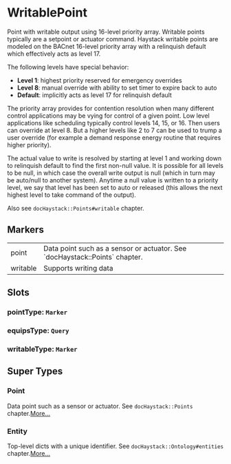 # WritablePoint
Point with writable output using 16-level priority array.  Writable
points typically are a setpoint or actuator command.  Haystack writable
points are modeled on the BACnet 16-level priority array with a
relinquish default which effectively acts as level 17.

The following levels have special behavior:
 - **Level 1**: highest priority reserved for emergency overrides
 - **Level 8**: manual override with ability to set timer to expire back to auto
 - **Default**: implicitly acts as level 17 for relinquish default

The priority array provides for contention resolution when many different
control applications may be vying for control of a given point. Low level
applications like scheduling typically control levels 14, 15, or 16. Then
users can override at level 8. But a higher levels like 2 to 7 can be used
to trump a user override (for example a demand response energy routine
that requires higher priority).

The actual value to write is resolved by starting at level 1 and working down
to relinquish default to find the first non-null value. It is possible for
all levels to be null, in which case the overall write output is null (which
in turn may be auto/null to another system). Anytime a null value is written
to a priority level, we say that level has been set to auto or released (this
allows the next highest level to take command of the output).

Also see `docHaystack::Points#writable` chapter.
## Markers
<table>
<tbody>
<tr>
<td className='p-2 align-top'><span className='bg-sky-200 rounded-md px-3 py-1 text-sky-700 block font-semibold text-center text-sm'>point </span></td>
<td className='p-2 align-top'>Data point such as a sensor or actuator. See `docHaystack::Points` chapter.</td>
</tr>
<tr>
<td className='p-2 align-top'><span className='bg-sky-200 rounded-md px-3 py-1 text-sky-700 block font-semibold text-center text-sm'>writable </span></td>
<td className='p-2 align-top'>Supports writing data</td>
</tr>
</tbody>
</table>

## Slots

### pointType: `Marker`

### equipsType: `Query`

### writableType: `Marker`


## Super Types
### Point
Data point such as a sensor or actuator.
See `docHaystack::Points` chapter.[More...](./Point)

### Entity
Top-level dicts with a unique identifier.
See `docHaystack::Ontology#entities` chapter.[More...](./Entity)



